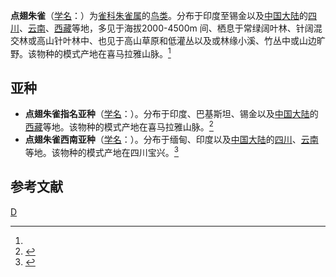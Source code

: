 {{Speciesbox 
| genus = Carpodacus
| species = rhodopeplus
| image = Spot-winged rosefinch, Carpodacus rodopeplus.jpg
| authority = (Vigors)<ref name='id4169'>{{cite web| url =http://www.bioinfo.cn/db05/BjdwSpecies.php?action=view&id=4169| title =点翅朱雀| work =《中国动物物种编目数据库》| publisher =中国科学院微生物研究所| author =中国科学院动物研究所| accessdate =2009-04-04| deadurl =yes| archiveurl =https://web.archive.org/web/20160305055326/http://www.bioinfo.cn/db05/BjdwSpecies.php?action=view&id=4169| archivedate =2016-03-05}}</ref>
}}

'''点翅朱雀'''（[[学名|学名]]：{{lang|la|''Carpodacus rhodopeplus''}}）为[[雀科|雀科]][[朱雀属|朱雀属]]的[[鸟类|鸟类]]。分布于印度至锡金以及[[中国大陆|中国大陆]]的[[四川|四川]]、[[云南|云南]]、[[西藏|西藏]]等地，多见于海拔2000-4500m 间、栖息于常绿阔叶林、针阔混交林或高山针叶林中、也见于高山草原和低灌丛以及或林缘小溪、竹丛中或山边旷野。该物种的模式产地在喜马拉雅山脉。<ref name='id4169'/>

==亚种==
*'''点翅朱雀指名亚种'''（[[学名|学名]]：{{lang|la|''Carpodacus rhodopeplus rhodopeplus''}}）。分布于印度、巴基斯坦、锡金以及[[中国大陆|中国大陆]]的[[西藏|西藏]]等地。该物种的模式产地在喜马拉雅山脉。<ref name='id4170'>{{cite web| url =http://www.bioinfo.cn/db05/BjdwSpecies.php?action=view&id=4170| title =点翅朱雀指名亚种| work =《中国动物物种编目数据库》| publisher =中国科学院微生物研究所| author =中国科学院动物研究所| accessdate =2009-04-04| deadurl =yes| archiveurl =https://web.archive.org/web/20160305052546/http://www.bioinfo.cn/db05/BjdwSpecies.php?action=view&id=4170| archivedate =2016-03-05}}</ref>
*'''点翅朱雀西南亚种'''（[[学名|学名]]：{{lang|la|''Carpodacus rhodopeplus verreauxii''}}）。分布于缅甸、印度以及[[中国大陆|中国大陆]]的[[四川|四川]]、[[云南|云南]]等地。该物种的模式产地在四川宝兴。<ref name='id4171'>{{cite web| url =http://www.bioinfo.cn/db05/BjdwSpecies.php?action=view&id=4171| title =点翅朱雀西南亚种| work =《中国动物物种编目数据库》| publisher =中国科学院微生物研究所| author =中国科学院动物研究所| accessdate =2009-04-04| deadurl =yes| archiveurl =https://web.archive.org/web/20160305052830/http://www.bioinfo.cn/db05/BjdwSpecies.php?action=view&id=4171| archivedate =2016-03-05}}</ref>

== 参考文献 ==
{{reflist}}
{{Taxonbar|from=Q1304212}}

[[Category:朱雀属|D]]